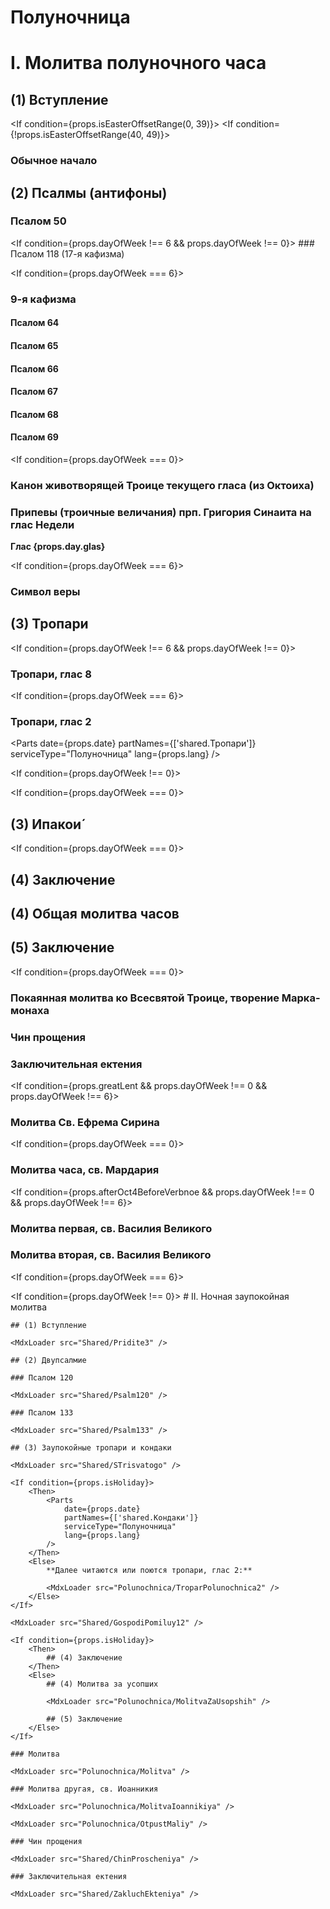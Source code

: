 
# Полуночница

# I. Молитва полуночного часа

## (1) Вступление

<MdxLoader src="Shared/Vozglas" />

<If condition={props.isEasterOffsetRange(0, 39)}>
    <Then>
        <MdxLoader src="Shared/EasterTroparion3x" chitaetsa />
    </Then>
    <Else>
        <If condition={!props.isEasterOffsetRange(40, 49)}>
            <MdxLoader src="Shared/SlavaTebe" />
            <MdxLoader src="Shared/ParaklitChit" />
        </If>
    </Else>
</If>

### Обычное начало

<MdxLoader src="Shared/ObichnoeNachalo" />

## (2) Псалмы (антифоны)

### Псалом 50

<MdxLoader src="Shared/Psalm50" />

<If condition={props.dayOfWeek !== 6 && props.dayOfWeek !== 0}>
    ### Псалом 118 (17-я кафизма)
    <MdxLoader src="Shared/Psalm118" />
</If>

<If condition={props.dayOfWeek === 6}>
### 9-я кафизма

#### Псалом 64

<MdxLoader src="Shared/Psalm64" />

#### Псалом 65

<MdxLoader src="Shared/Psalm65" />

#### Псалом 66

<MdxLoader src="Shared/Psalm66" />
<MdxLoader src="Shared/BetweenStats" />

#### Псалом 67

<MdxLoader src="Shared/Psalm67" />
<MdxLoader src="Shared/BetweenStats" />

#### Псалом 68

<MdxLoader src="Shared/Psalm68" />

#### Псалом 69

<MdxLoader src="Shared/Psalm69" />
<MdxLoader src="Shared/AfterTripsalm" />

</If>

<If condition={props.dayOfWeek === 0}>
### Канон животворящей Троице текущего гласа (из Октоиха)

### Припевы (троичные величания) прп. Григория Синаита на глас Недели

**Глас {props.day.glas}**

<MdxLoader src="Polunochnica/Pripevy" />
</If>

<If condition={props.dayOfWeek === 6}>
### Символ веры
<MdxLoader src="Shared/SimvolVery" />

## (3) Тропари

<MdxLoader src="Shared/STrisvatogo" />
</If>

<If condition={props.dayOfWeek !== 6 && props.dayOfWeek !== 0}>
### Тропари, глас 8

<MdxLoader src="Polunochnica/TroparPolunochnica" />
</If>

<If condition={props.dayOfWeek === 6}>
### Тропари, глас 2

<MdxLoader src="Polunochnica/TroparPolunochnica3" />
</If>

<Parts date={props.date} partNames={['shared.Тропари']} serviceType="Полуночница" lang={props.lang} />

<If condition={props.dayOfWeek !== 0}>
    <MdxLoader src="Shared/GospodiPomiluy40" />
</If>

<If condition={props.dayOfWeek === 0}>
## (3) Ипакои́

<MdxLoader src="Shared/STrisvatogo" />

<MdxLoader src="Shared/IpakoyiVoskr" />

<MdxLoader src="Shared/GospodiPomiluy40" />
</If>

<If condition={props.dayOfWeek === 0}>
<Then>

## (4) Заключение

</Then>
<Else>

## (4) Общая молитва часов

<MdxLoader src="Shared/MolitvaChasov" />

## (5) Заключение

</Else>
</If>

<MdxLoader src="Shared/ZakluchenieChasov" polunochnitsa dayOfWeek={props.dayOfWeek} />

<If condition={props.dayOfWeek === 0}>
### Покаянная молитва ко Всесвятой Троице, творение Марка-монаха

<MdxLoader src="Polunochnica/MolitvaMarka" />

<MdxLoader src="Polunochnica/OtpustMaliyVoskr" />

### Чин прощения

<MdxLoader src="Shared/ChinProscheniya" />

### Заключительная ектения

<MdxLoader src="Shared/ZakluchEkteniya" />
</If>

<If condition={props.greatLent && props.dayOfWeek !== 0 && props.dayOfWeek !== 6}>
### Молитва Св. Ефрема Сирина

<MdxLoader src="Shared/EfremSirin" />
</If>

<If condition={props.dayOfWeek === 0}>
### Молитва часа, св. Мардария

<MdxLoader src="Shared/MolitvaChasaMardariya" />
</If>

<If condition={props.afterOct4BeforeVerbnoe && props.dayOfWeek !== 0 && props.dayOfWeek !== 6}>

### Молитва первая, св. Василия Великого

<MdxLoader src="Polunochnica/MolitvaVV1" />

### Молитва вторая, св. Василия Великого

<MdxLoader src="Polunochnica/MolitvaVV2" />
</If>

<If condition={props.dayOfWeek === 6}>
    <MdxLoader src="Polunochnica/MolitvaEvstratiya" />
</If>

<If condition={props.dayOfWeek !== 0}>
    # II. Ночная заупокойная молитва

    ## (1) Вступление

    <MdxLoader src="Shared/Pridite3" />

    ## (2) Двупсалмие

    ### Псалом 120

    <MdxLoader src="Shared/Psalm120" />

    ### Псалом 133

    <MdxLoader src="Shared/Psalm133" />

    ## (3) Заупокойные тропари и кондаки

    <MdxLoader src="Shared/STrisvatogo" />

    <If condition={props.isHoliday}>
        <Then>
            <Parts
                date={props.date}
                partNames={['shared.Кондаки']}
                serviceType="Полуночница"
                lang={props.lang}
            />
        </Then>
        <Else>
            **Далее читаются или поются тропари, глас 2:**

            <MdxLoader src="Polunochnica/TroparPolunochnica2" />
        </Else>
    </If>

    <MdxLoader src="Shared/GospodiPomiluy12" />

    <If condition={props.isHoliday}>
        <Then>
            ## (4) Заключение
        </Then>
        <Else>
            ## (4) Молитва за усопших

            <MdxLoader src="Polunochnica/MolitvaZaUsopshih" />

            ## (5) Заключение
        </Else>
    </If>

    ### Молитва

    <MdxLoader src="Polunochnica/Molitva" />

    ### Молитва другая, св. Иоанникия

    <MdxLoader src="Polunochnica/MolitvaIoannikiya" />

    <MdxLoader src="Polunochnica/OtpustMaliy" />

    ### Чин прощения

    <MdxLoader src="Shared/ChinProscheniya" />

    ### Заключительная ектения

    <MdxLoader src="Shared/ZakluchEkteniya" />

</If>
